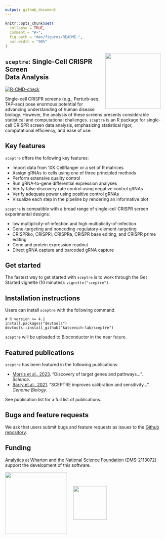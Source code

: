 ```yaml
---
output: github_document
---
```


<!-- README.md is generated from README.Rmd. Please edit that file -->

```r
knitr::opts_chunk$set(
  collapse = TRUE,
  comment = "#>",
  fig.path = "man/figures/README-",
  out.width = "90%"
)
```

<img src="man/figures/hex.jpg" align="right" width="180"/>

## `sceptre`: Single-Cell CRISPR Screen<br>Data Analysis 

[![R-CMD-check](https://github.com/Katsevich-Lab/sceptre/workflows/R-CMD-check/badge.svg)](https://github.com/Katsevich-Lab/sceptre/actions)

Single-cell CRISPR screens (e.g., Perturb-seq, TAP-seq) pose enormous potential for advancing understanding of human disease biology. However, the analysis of these screens presents considerable statistical and computational challenges. `sceptre` is an R package for single-cell CRISPR screen data analysis, emphasizing statistical rigor, computational efficiency, and ease of use.

## Key features

`sceptre` offers the following key features:

- Import data from 10X CellRanger or a set of R matrices
- Assign gRNAs to cells using one of three principled methods
- Perform extensive quality control
- Run gRNA-to-gene differential expression analyses
- Verify false discovery rate control using negative control gRNAs
- Verify adequate power using positive control gRNAs
- Visualize each step in the pipeline by rendering an informative plot

`sceptre` is compatible with a broad range of single-cell CRISPR screen experimental designs:

- low multiplicity-of-infection and high multiplicity-of-infection
- Gene-targeting and noncoding-regulatory-element-targeting
- CRISPRko, CRISPRi, CRISPRa, CRISPR base editing, and CRISPR prime editing
- Gene and protein expression readout
- Direct gRNA capture and barcoded gRNA capture

## Get started

The fastest way to get started with `sceptre` is to work through the Get Started vignette (10 minutes): `vignette("sceptre")`.

## Installation instructions

Users can install `sceptre` with the following command:

```         
# R version >= 4.1
install.packages("devtools")
devtools::install_github("katsevich-lab/sceptre")
```

`sceptre` will be uploaded to Bioconductor in the near future.

## Featured publications

`sceptre` has been featured in the following publications:

- [Morris et al., 2023](https://www.science.org/doi/10.1126/science.adh7699). "Discovery of target genes and pathways...". *Science*.
- [Barry et al., 2021](https://genomebiology.biomedcentral.com/articles/10.1186/s13059-021-02545-2). "SCEPTRE improves calibration and sensitivity...". *Genome Biology*.

See publication list for a full list of publications.

## Bugs and feature requests

We ask that users submit bugs and feature requests as issues to the [Github repository](https://github.com/Katsevich-Lab/sceptre/issues).

## Funding

[Analytics at Wharton](https://analytics.wharton.upenn.edu/) and the [National Science Foundation](https://www.nsf.gov/) (DMS-2113072) support the development of this software.

<img src="man/figures/wharton_analytics.png" align="center" width="200"/>     <img src="man/figures/nsf.jpeg" align="center" width="109"/>
